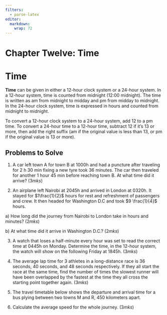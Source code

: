 ```yaml
---
filters:
  - parse-latex
editor: 
  markdown: 
    wrap: 72
---
```


# Chapter Twelve: Time

# Time {.unnumbered}

**Time** can be given in either a 12-hour clock system or a 24-hour
system. In a 12-hour system, time is counted from midnight (12:00
midnight). The time is written as am from midnight to midday and pm from
midday to midnight. In the 24-hour clock system, time is expressed in
hours and counted from midnight to midnight.

To convert a 12-hour clock system to a 24-hour system, add 12 to a pm
time. To convert a 24-hour time to a 12-hour time, subtract 12 if it's
13 or more, then add the right suffix (am if the original value is less
than 13, or pm if the original value is 13 or more).

::: {.callout-note collapse="false"}
## Problems to Solve

1. A car left town A for town B at 1000h and had a puncture after traveling for 2 h 30 min fixing a new tyre took 36 minutes. The car then traveled for another 1 hour 45 min before reaching town B. At what time did it arrive?        \hspace{9.7 cm}    $(3mks)$

2. An airplane left Nairobi at 2045h and arrived in London at 0320h.  It stayed for $1\frac{1}{2}$ hours for rest and refreshment of passengers and crew.   It then headed for Washington D.C and took $9  \frac{1}{4}$ hours.

a\) How long did the journey from Nairobi to London take in hours and minutes?    \hspace{0.5 cm}     $(2mks)$

b\) At what time did it arrive in Washington D.C.? \hspace{5.6 cm}    $(2mks)$

3. A watch that loses a half-minute every hour was set to read the correct time at 0445h on Monday. Determine the time, in the 12-hour system, the watch will show on the following Friday at 1845h. \hspace{13 cm}                      $(3mks)$

4. The average lap time for 3 athletes in a long-distance race is 36 seconds, 40 seconds, and 48 seconds respectively.  If they all start the race at the same time, find the number of times the slowest runner will have been overlapped by the fastest at the time they all cross the starting point together again. \hspace{10.7 cm}                     $(3mks)$

5. The travel timetable below shows the departure and arrival time for a bus plying between two towns M and R, 450 kilometers apart. 


\begin{center}
    \begin{tabular}{l|c|r} 
      \textbf{TOWN} & \textbf{ARRIVAL} & \textbf{DEPARTURE}\\
      \hline
      M & &0830h \\
      N &       1000h   &       1020h \\
P       &   1310h       &   1340h \\
Q       &   1510h       &   1520h \\
R       &   1600h&         \\

\end{tabular}
\end{center}

6. Calculate the average speed for the whole journey.  \hspace{7 cm}       $(3mks)$
:::
